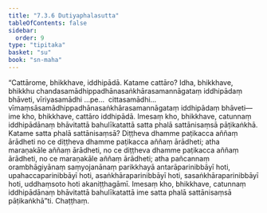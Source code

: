 ```yaml
---
title: "7.3.6 Dutiyaphalasutta"
tableOfContents: false
sidebar:
  order: 9
type: "tipitaka"
basket: "su"
book: "sn-maha"
---
```



<DynamicBreadcrumb />

<Division number="838" book="sn-maha">

<Paragraph number="1485" book="sn-maha">
“Cattārome, bhikkhave, iddhipādā. Katame cattāro? Idha, bhikkhave, bhikkhu chandasamādhippadhānasaṅkhārasamannāgataṃ iddhipādaṃ bhāveti, vīriyasamādhi …pe…  cittasamādhi…  vīmaṃsāsamādhippadhānasaṅkhārasamannāgataṃ iddhipādaṃ bhāveti—  ime kho, bhikkhave, cattāro iddhipādā. Imesaṃ kho, bhikkhave, catunnaṃ iddhipādānaṃ bhāvitattā bahulīkatattā satta phalā sattānisaṃsā pāṭikaṅkhā.
</Paragraph>

<Paragraph number="1486" book="sn-maha">
Katame satta phalā sattānisaṃsā? Diṭṭheva dhamme paṭikacca aññaṃ ārādheti no ce diṭṭheva dhamme paṭikacca aññaṃ ārādheti; atha maraṇakāle aññaṃ ārādheti, no ce diṭṭheva dhamme paṭikacca aññaṃ ārādheti, no ce maraṇakāle aññaṃ ārādheti; atha pañcannaṃ orambhāgiyānaṃ saṃyojanānaṃ parikkhayā antarāparinibbāyī hoti, upahaccaparinibbāyī hoti, asaṅkhāraparinibbāyī hoti, sasaṅkhāraparinibbāyī hoti, uddhaṃsoto hoti akaniṭṭhagāmī. Imesaṃ kho, bhikkhave, catunnaṃ iddhipādānaṃ bhāvitattā bahulīkatattā ime satta phalā sattānisaṃsā pāṭikaṅkhā”ti.

</Paragraph>
</Division>

<Paragraph number="1487" type="center" book="sn-maha">
Chaṭṭhaṃ.
</Paragraph>